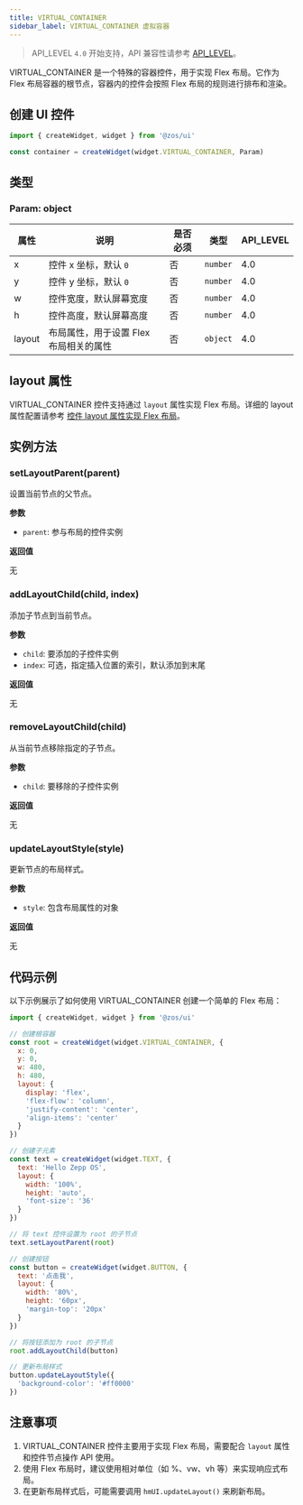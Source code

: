 ```yaml
---
title: VIRTUAL_CONTAINER
sidebar_label: VIRTUAL_CONTAINER 虚拟容器
---
```


> API_LEVEL `4.0` 开始支持，API 兼容性请参考 [API_LEVEL](../../../../../guides/framework/device/compatibility.md)。

VIRTUAL_CONTAINER 是一个特殊的容器控件，用于实现 Flex 布局。它作为 Flex 布局容器的根节点，容器内的控件会按照 Flex 布局的规则进行排布和渲染。

## 创建 UI 控件

```js
import { createWidget, widget } from '@zos/ui'

const container = createWidget(widget.VIRTUAL_CONTAINER, Param)
```

## 类型

### Param: object

| 属性   | 说明                                   | 是否必须 | 类型     | API_LEVEL |
| ------ | -------------------------------------- | -------- | -------- | --------- |
| x      | 控件 x 坐标，默认 `0`                  | 否       | `number` | 4.0       |
| y      | 控件 y 坐标，默认 `0`                  | 否       | `number` | 4.0       |
| w      | 控件宽度，默认屏幕宽度                 | 否       | `number` | 4.0       |
| h      | 控件高度，默认屏幕高度                 | 否       | `number` | 4.0       |
| layout | 布局属性，用于设置 Flex 布局相关的属性 | 否       | `object` | 4.0       |

## layout 属性

VIRTUAL_CONTAINER 控件支持通过 `layout` 属性实现 Flex 布局。详细的 layout 属性配置请参考 [控件 layout 属性实现 Flex 布局](../../../../../guides/framework/device/layout.md)。

## 实例方法

### setLayoutParent(parent)

设置当前节点的父节点。

**参数**

- `parent`: 参与布局的控件实例

**返回值**

无

### addLayoutChild(child, index)

添加子节点到当前节点。

**参数**

- `child`: 要添加的子控件实例
- `index`: 可选，指定插入位置的索引，默认添加到末尾

**返回值**

无

### removeLayoutChild(child)

从当前节点移除指定的子节点。

**参数**

- `child`: 要移除的子控件实例

**返回值**

无

### updateLayoutStyle(style)

更新节点的布局样式。

**参数**

- `style`: 包含布局属性的对象

**返回值**

无

## 代码示例

以下示例展示了如何使用 VIRTUAL_CONTAINER 创建一个简单的 Flex 布局：

```js
import { createWidget, widget } from '@zos/ui'

// 创建根容器
const root = createWidget(widget.VIRTUAL_CONTAINER, {
  x: 0,
  y: 0,
  w: 480,
  h: 480,
  layout: {
    display: 'flex',
    'flex-flow': 'column',
    'justify-content': 'center',
    'align-items': 'center'
  }
})

// 创建子元素
const text = createWidget(widget.TEXT, {
  text: 'Hello Zepp OS',
  layout: {
    width: '100%',
    height: 'auto',
    'font-size': '36'
  }
})

// 将 text 控件设置为 root 的子节点
text.setLayoutParent(root)

// 创建按钮
const button = createWidget(widget.BUTTON, {
  text: '点击我',
  layout: {
    width: '80%',
    height: '60px',
    'margin-top': '20px'
  }
})

// 将按钮添加为 root 的子节点
root.addLayoutChild(button)

// 更新布局样式
button.updateLayoutStyle({
  'background-color': '#ff0000'
})
```

## 注意事项

1. VIRTUAL_CONTAINER 控件主要用于实现 Flex 布局，需要配合 `layout` 属性和控件节点操作 API 使用。
2. 使用 Flex 布局时，建议使用相对单位（如 %、vw、vh 等）来实现响应式布局。
3. 在更新布局样式后，可能需要调用 `hmUI.updateLayout()` 来刷新布局。
